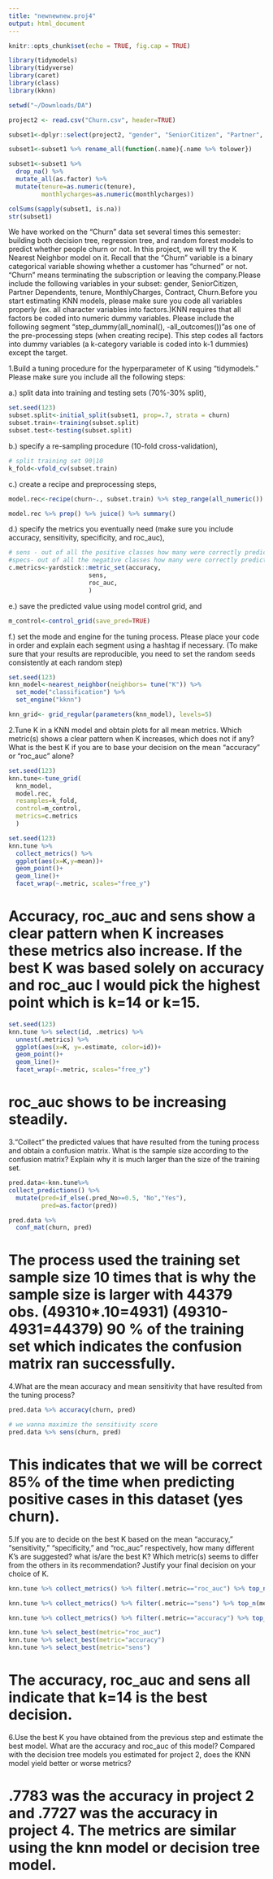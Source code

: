 ```yaml
---
title: "newnewnew.proj4"
output: html_document
---
```


```r
knitr::opts_chunk$set(echo = TRUE, fig.cap = TRUE)
```

```r
library(tidymodels)
library(tidyverse)
library(caret)
library(class)
library(kknn)
```

```r
setwd("~/Downloads/DA")
```

```r
project2 <- read.csv("Churn.csv", header=TRUE)
```

```r
subset1<-dplyr::select(project2, "gender", "SeniorCitizen", "Partner", "Dependents", "tenure", "MonthlyCharges", "Contract", "Churn")
```

```r
subset1<-subset1 %>% rename_all(function(.name){.name %>% tolower})
```

```r
subset1<-subset1 %>% 
  drop_na() %>% 
  mutate_all(as.factor) %>% 
  mutate(tenure=as.numeric(tenure),
         monthlycharges=as.numeric(monthlycharges))
```

```r
colSums(sapply(subset1, is.na))
str(subset1)
```

We have worked on the “Churn” data set several times this semester: building both decision tree, regression tree, and random forest models to predict whether people churn or not. In this project, we will try the K Nearest Neighbor model on it. Recall that the “Churn” variable is a binary categorical variable showing whether a customer has “churned” or not. “Churn” means terminating the subscription or leaving the company.Please include the following variables in your subset: gender, SeniorCitizen, Partner Dependents, tenure, MonthlyCharges, Contract, Churn.Before you start estimating KNN models, please make sure you code all variables properly (ex. all character variables into factors.)KNN requires that all factors be coded into numeric dummy variables. Please include the following segment “step_dummy(all_nominal(), -all_outcomes())”as one of the pre-processing steps (when creating recipe). This step codes all factors into dummy variables (a k-category variable is coded into k-1 dummies) except the target.

1.Build a tuning procedure for the hyperparameter of K using “tidymodels.” Please make sure you include all the following steps:

a.) split data into training and testing sets (70%-30% split), 

```r
set.seed(123)
subset.split<-initial_split(subset1, prop=.7, strata = churn)
subset.train<-training(subset.split)
subset.test<-testing(subset.split)
```

b.) specify a re-sampling procedure (10-fold cross-validation), 

```r
# split training set 90|10
k_fold<-vfold_cv(subset.train)
```

c.) create a recipe and preprocessing steps, 

```r
model.rec<-recipe(churn~., subset.train) %>% step_range(all_numeric()) %>% step_dummy(all_nominal(),-all_outcomes())

model.rec %>% prep() %>% juice() %>% summary()
```

d.) specify the metrics you eventually need (make sure you include accuracy, sensitivity, specificity, and roc_auc), 

```r
# sens - out of all the positive classes how many were correctly predicted
#specs- out of all the negative classes how many were correctly predicted
c.metrics<-yardstick::metric_set(accuracy,
                      sens,
                      roc_auc, 
                      )
```

e.) save the predicted value using model control grid, and 

```r
m_control<-control_grid(save_pred=TRUE)
```

f.) set the mode and engine for the tuning process. Please place your code in order and explain each segment using a hashtag if necessary. (To make sure that your results are reproducible, you need to set the random seeds consistently at each random step)

```r
set.seed(123)
knn_model<-nearest_neighbor(neighbors= tune("K")) %>% 
  set_mode("classification") %>% 
  set_engine("kknn")
```

```r
knn_grid<- grid_regular(parameters(knn_model), levels=5)
```

2.Tune K in a KNN model and obtain plots for all mean metrics. Which metric(s) shows a clear pattern when K increases, which does not if any? What is the best K if you are to base your decision on the mean “accuracy” or “roc_auc” alone? 

```r
set.seed(123)
knn.tune<-tune_grid(
  knn_model,
  model.rec,
  resamples=k_fold,
  control=m_control,
  metrics=c.metrics
  )
```

```r
set.seed(123)
knn.tune %>% 
  collect_metrics() %>% 
  ggplot(aes(x=K,y=mean))+
  geom_point()+
  geom_line()+
  facet_wrap(~.metric, scales="free_y")
```
# Accuracy, roc_auc and sens show a clear pattern when K increases these metrics also increase. If the best K was based solely on accuracy and roc_auc I would pick the highest point which is k=14 or k=15.

```r
set.seed(123)
knn.tune %>% select(id, .metrics) %>% 
  unnest(.metrics) %>% 
  ggplot(aes(x=K, y=.estimate, color=id))+
  geom_point()+
  geom_line()+
  facet_wrap(~.metric, scales="free_y")
```
# roc_auc shows to be increasing steadily.

3.“Collect” the predicted values that have resulted from the tuning process and obtain a confusion matrix. What is the sample size according to the confusion matrix? Explain why it is much larger than the size of the training set.

```r
pred.data<-knn.tune%>%
collect_predictions() %>%
  mutate(pred=if_else(.pred_No>=0.5, "No","Yes"),
         pred=as.factor(pred)) 

pred.data %>%
  conf_mat(churn, pred)
```

# The process used the training set sample size 10 times that is why the sample size is larger with 44379 obs. (49310*.10=4931) (49310-4931=44379) 90 % of the training set which indicates the confusion matrix ran successfully. 

4.What are the mean accuracy and mean sensitivity that have resulted from the tuning process? 

```r
pred.data %>% accuracy(churn, pred)
```

```r
# we wanna maximize the sensitivity score
pred.data %>% sens(churn, pred)
```

# This indicates that we will be correct 85% of the time when predicting positive cases in this dataset (yes churn).

5.If you are to decide on the best K based on the mean “accuracy,” “sensitivity,” “specificity,” and “roc_auc” respectively, how many different K’s are suggested? what is/are the best K? Which metric(s) seems to differ from the others in its recommendation? Justify your final decision on your choice of K.

```r
knn.tune %>% collect_metrics() %>% filter(.metric=="roc_auc") %>% top_n(mean, n=1)
```

```r
knn.tune %>% collect_metrics() %>% filter(.metric=="sens") %>% top_n(mean, n=1)
```

```r
knn.tune %>% collect_metrics() %>% filter(.metric=="accuracy") %>% top_n(mean, n=1)
```

```r
knn.tune %>% select_best(metric="roc_auc")
knn.tune %>% select_best(metric="accuracy")
knn.tune %>% select_best(metric="sens")
```
# The accuracy, roc_auc and sens all indicate that k=14 is the best decision. 

6.Use the best K you have obtained from the previous step and estimate the best model. What are the accuracy and roc_auc of this model? Compared with the decision tree models you estimated for project 2, does the KNN model yield better or worse metrics? 

# .7783 was the accuracy in project 2 and .7727 was the accuracy in project 4. The metrics are similar using the knn model or decision tree model. 

